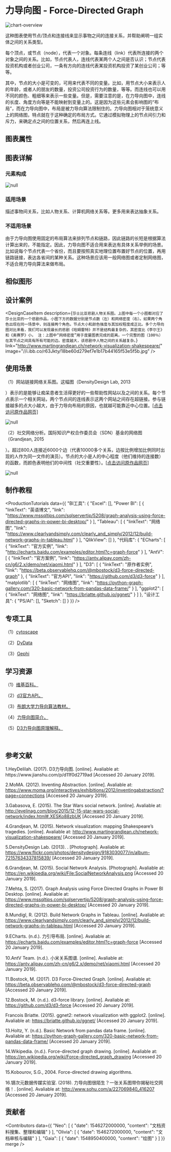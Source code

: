 
# 力导向图 - Force-Directed Graph


<section id="overview-graph-detail-content">

![chart-overview](//i.ibb.co/pwZxYFJ/2b63d7c5f6fadc551ff5e7547b39a7b6.png)

这种图表使用节点/顶点和连接线来显示事物之间的连接关系，并帮助阐明一组实体之间的关系类型。

每个顶点，或节点（node），代表一个对象。每条连线（link）代表所连接的两个对象之间的关系。比如，节点代表人，连线代表某两个人之间是否认识；节点代表投资机构或者创业公司，一条有方向的连线代表某投资机构投资了某创业公司；等等。

其中，节点的大小是可变的，可用来代表不同的变量。比如，用节点大小来表示人的年龄，或者人的朋友的数量，投资公司投资行为的数量，等等。而连线也可以用不同的颜色、粗细等来表示一些变量。但是，需要注意的是，在力导向图中，连线的长度、角度方向等是不能映射到变量上的。这是因为这些元素会影响图的“布局”，而在力导向图中，布局是被力导向算法限制住的。力导向图相对于笼统意义上的网络图，特点就在于这种确定的布局方式。它通过模拟物理上的节点间引力和斥力，来确定点之间的位置关系，然后再连上线。



</section>

## 图表属性

<!-- 自动识别，勿修改 -->
<section id="chart-property-graph-detail">

  <ChartProps />

</section>

## 图表详解

### 元素构成

<section id="chart-detail-graph-detail-content">

![null](//i.ibb.co/QNm716C/1549201754059-e24674c2-afc0-4237-8703-ef7786543ec0.jpg)



</section>

### 适用场景

<section id="appropriate-scene-graph-detail">

描述事物间关系，比如人物关系、计算机网络关系等。更多用来表达抽象关系。



</section>

### 不适用场景

<section id="unappropriate-scene-graph-detail">

由于力导向图使用固定的布局算法来排列节点和链路，因此链路的长短是根据算法计算出来的，不能指定。因此，力导向图不适合用来表达有具体关系举例的场景。比如说每个节点代表一个省份，而且要按照真实地理位置布置好节点的位置，再用链路链接，表达各省间的某种关系。这种场景应该用一般网络图或者定制网络图，不适合用力导向算法来做布局。



</section>

## 相似图形

<!-- 自动识别，勿修改 -->
<div id="resemble-chart-graph-detail"></div>

<SimilarCharts/>

## 设计案例

<div id="design-case-graph-detail"></div>

<DesignCaseContainer>
  
<DesignCaseItem
    description="纽约现代艺术馆（MoMA）根据抽象派大师们之间的熟识关系，制作了上面的力导布局图。每个节点代表一个抽象派艺术家，连线表示两个艺术家互相认识。人脉最广的艺术家，也就是连接最多的节点。可以从这个关系网中看出比较有影响力的艺术家，也可以看到艺术家之间联系比较紧密的小圈子。点击节点“Pablo Picasso”，还可以进一步查看著名艺术家毕加索的关系网络。"
    link="http://www.moma.org/interactives/exhibitions/2012/inventingabstraction/?page=connections"
    image="//i.ibb.co/rtB5SBV/66832100f032d66def1cacfd8999697e.jpg"
/>
            
<DesignCaseItem
    description={`莎士比亚悲剧人物关系图。上图中每一个小图都对应了莎士比亚的一个悲剧作品，小图下方的数据分别是节点数（左）和网络密度（右）。如果两个角色出现在同一场景中，则连接两个角色。节点大小和颜色强度与其加权程度成正比。多个力导向图对比来看，我们可以发现最长的悲剧《哈姆雷特》并不是结构最复杂的，其密度比《李尔王》和《奥赛罗》小。
注：上图中“网络密度”用于度量图表完成的距离。一个完整的图（100％）在其节点之间具有所有可能的边。密度越大，该悲剧中人物之间的关系越复杂。`}
    link="http://www.martingrandjean.ch/network-visualization-shakespeare/"
    image="//i.ibb.co/r63Jkty/18be60d279ef7e1b17b44165f53e5f5b.jpg"
/>
            
<DesignCaseItem
    description="星球大战人物关系图。"
    link="http://evelinag.com/blog/2015/12-15-star-wars-social-network/index.html#.VpG4fZVq1t5"
    image="//i.ibb.co/BN77JsC/fca02f97a29a269b8598b82d38bf30e0.jpg"
/>
            
</DesignCaseContainer>

## 使用场景

<div id="usage-scene-graph-detail-content"></div>

（1）网站链接网络关系图。这幅图（DensityDesign Lab, 2013

）表示的是能够让痴呆患者生活得更好的一些帮助性网站以及之间的关系。每个节点表示一个相关网站，两个节点间的连线表示这两个网站之间存在超链接。参与链接越多的点大小越大，由于力导向布局的原因，也就越可能靠近中心位置。[[点击访问原作品网页]](<https://www.flickr.com/photos/densitydesign/9183030077/in/album-72157634337815839/>)

![null](//i.ibb.co/mDG70Km/1545570713877-6fe362f3-55ad-48dc-8bb7-d44aa8fb070f.jpg)

（2）社交网络分析。国际知识产权合作委员会（SDN）基金的网络图（Grandjean, 2015

）。超过800人连接近6000个边（代表10000多个关系，边按比例增加比例同时出现的人作为同一文件的演员）。节点的大小是人的中心程度（他们维持的连接数）的函数，而颜色表明他们的中间性（社交重要性）。[[点击访问原作品网页]](<https://en.wikipedia.org/wiki/File:SocialNetworkAnalysis.png>)

![null](<//i.loli.net/2021/11/02/4p6zx7KyW8NqrRD.png?x-oss-process=image/resize,w_1494>)



## 制作教程

<!-- 制作教程大类有：BI 工具 / 代码库 / 设计软件，请依次按照顺序填写 -->

<div id="production-tutorial-graph-detail"></div>

<ProductionTutorials
  data={{
  "BI工具": {
    "Excel": [],
    "Power BI": [
      {
        "linkText": "英语博文",
        "link": "https://www.mssqltips.com/sqlservertip/5208/graph-analysis-using-force-directed-graphs-in-power-bi-desktop/"
      }
    ],
    "Tableau": [
      {
        "linkText": "网络图",
        "link": "https://www.clearlyandsimply.com/clearly_and_simply/2012/12/build-network-graphs-in-tableau.html"
      }
    ],
    "QlikView": []
  },
  "代码库": {
    "ECharts": [
      {
        "linkText": "官方实例",
        "link": "http://echarts.baidu.com/examples/editor.html?c=graph-force"
      }
    ],
    "AntV": [
      {
        "linkText": "官方案例",
        "link": "https://antv.alipay.com/zh-cn/g6/2.x/demo/net/xiaomi.html"
      }
    ],
    "D3": [
      {
        "linkText": "原作者实例",
        "link": "https://beta.observablehq.com/@mbostock/d3-force-directed-graph"
      },
      {
        "linkText": "官方API",
        "link": "https://github.com/d3/d3-force"
      }
    ],
    "matplotlib": [
      {
        "linkText": "网络图",
        "link": "https://python-graph-gallery.com/320-basic-network-from-pandas-data-frame/"
      }
    ],
    "ggplot2": [
      {
        "linkText": "网络图",
        "link": "https://briatte.github.io/ggnet/"
      }
    ]
  },
  "设计工具": {
    "PS/AI": [],
    "Sketch": []
  }
}}
/>


## 专项工具

<div id="specialty-tool-graph-detail"></div>

（1）[cytoscape](<https://cytoscape.org/>)

（2）[DyData](<https://dydata.io/chartView/tpl/4612096174443311109>)

（3）[Gephi](<https://gephi.org/>)



## 学习资源

<div id="learning-resource-graph-detail"></div>

（1）[维基百科。](<https://en.wikipedia.org/wiki/Force-directed_graph_drawing>)

（2）[d3官方API。](<https://github.com/d3/d3-force>)

（3）[布朗大学力导向算法教材。](<http://cs.brown.edu/people/rtamassi/gdhandbook/chapters/force-directed.pdf>)

（4）[力导向图简介。](<http://www.sohu.com/a/227069840_416207>)

（5）[D3力导向图原理解释。](<https://www.jianshu.com/p/d11f0d2719ad>)

<br />



## 参考文献

<div id="reference-graph-detail"></div>

<Reference>
1.HeyDelilah. (2017). D3力导向图. [online]. Avaliable at: https://www.jianshu.com/p/d11f0d2719ad [Accessed 20 January 2019].

2.MoMA. (2012). Inventing Abstraction. [online]. Avaliable at: https://www.moma.org/interactives/exhibitions/2012/inventingabstraction/?page=connections [Accessed 20 January 2019].

3.Gabasova, E. (2015). The Star Wars social network. [online]. Avaliable at: http://evelinag.com/blog/2015/12-15-star-wars-social-network/index.html#.XESKo88zbUK [Accessed 20 January 2019].

4.Grandjean, M. (2015). Network visualization: mapping Shakespeare’s tragedies. [online]. Avaliable at: http://www.martingrandjean.ch/network-visualization-shakespeare/ [Accessed 20 January 2019].

5.DensityDesign Lab. (2013). . [Photograph]. Avaliable at: https://www.flickr.com/photos/densitydesign/9183030077/in/album-72157634337815839/ [Accessed 20 January 2019].

6.Grandjean, M. (2015). Social Network Analysis. [Photograph]. Avaliable at: https://en.wikipedia.org/wiki/File:SocialNetworkAnalysis.png [Accessed 20 January 2019].

7.Mehta, S. (2017). Graph Analysis using Force Directed Graphs in Power BI Desktop. [online]. Avaliable at: https://www.mssqltips.com/sqlservertip/5208/graph-analysis-using-force-directed-graphs-in-power-bi-desktop/ [Accessed 20 January 2019].

8.Mundigl, R. (2012). Build Network Graphs in Tableau. [online]. Avaliable at: https://www.clearlyandsimply.com/clearly_and_simply/2012/12/build-network-graphs-in-tableau.html [Accessed 20 January 2019].

9.ECharts. (n.d.). 力引导布局. [online]. Avaliable at: https://echarts.baidu.com/examples/editor.html?c=graph-force [Accessed 20 January 2019].

10.AntV Team. (n.d.). 小米关系图谱. [online]. Avaliable at: https://antv.alipay.com/zh-cn/g6/2.x/demo/net/xiaomi.html [Accessed 20 January 2019].

11.Bostock, M. (2017). D3 Force-Directed Graph. [online]. Avaliable at: https://beta.observablehq.com/@mbostock/d3-force-directed-graph [Accessed 20 January 2019].

12.Bostock, M. (n.d.). d3-force library. [online]. Avaliable at: https://github.com/d3/d3-force [Accessed 20 January 2019].

Francois Briatte. (2015). ggnet2: network visualization with ggplot2. [online]. Avaliable at: https://briatte.github.io/ggnet/ [Accessed 20 January 2019].

13.Holtz, Y. (n.d.). Basic Network from pandas data frame. [online]. Avaliable at: https://python-graph-gallery.com/320-basic-network-from-pandas-data-frame/ [Accessed 20 January 2019].

14.Wikipedia. (n.d.). Force-directed graph drawing. [online]. Avaliable at: https://en.wikipedia.org/wiki/Force-directed_graph_drawing [Accessed 20 January 2019].

15.Kobourov, S.G., 2004. Force-directed drawing algorithms.

16.镝次元数据传媒实验室. (2018). 力导向图很陌生？一张关系图带你揭秘社交网络！. [online]. Avaliable at: http://www.sohu.com/a/227069840_416207 [Accessed 20 January 2019].
</Reference>

## 贡献者

<div id="contributor-graph-detail"></div>

<!-- 默认读取github commit记录，非commit可以在data中可以自定义 -->

<Contributors
  data={{
  "Neo": [
    {
      "date": 1546272000000,
      "content": "文档资料搜集、整理和编辑"
    }
  ],
  "Olivia": [
    {
      "date": 1546272000000,
      "content": "文档审核与编辑"
    }
  ],
  "Gaia": [
    {
      "date": 1548950400000,
      "content": "绘图"
    }
  ]
}}
  merge
/>
